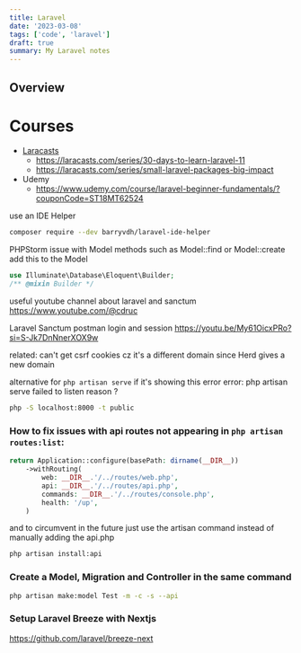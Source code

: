```yaml
---
title: Laravel
date: '2023-03-08'
tags: ['code', 'laravel']
draft: true
summary: My Laravel notes
---
```


## Overview

<TOCInline toc={props.toc} exclude="Overview" toHeading={3} />

# Courses

- [Laracasts](https://laracasts.com)
  - https://laracasts.com/series/30-days-to-learn-laravel-11
  - https://laracasts.com/series/small-laravel-packages-big-impact
- Udemy
  - https://www.udemy.com/course/laravel-beginner-fundamentals/?couponCode=ST18MT62524

use an IDE Helper

```BASH
composer require --dev barryvdh/laravel-ide-helper
```

PHPStorm issue with Model methods such as Model::find or Model::create
add this to the Model

```php
use Illuminate\Database\Eloquent\Builder;
/** @mixin Builder */
```

useful youtube channel about laravel and sanctum https://www.youtube.com/@cdruc

Laravel Sanctum postman login and session https://youtu.be/My61OicxPRo?si=S-Jk7DnNnerXOX9w

related: can't get csrf cookies cz it's a different domain since Herd gives a new domain

alternative for `php artisan serve` if it's showing this error error: php artisan serve failed to listen reason ?

```BASH
php -S localhost:8000 -t public
```

### How to fix issues with api routes not appearing in `php artisan routes:list`:

```PHP
return Application::configure(basePath: dirname(__DIR__))
    ->withRouting(
        web: __DIR__.'/../routes/web.php',
        api: __DIR__.'/../routes/api.php',
        commands: __DIR__.'/../routes/console.php',
        health: '/up',
    )
```

and to circumvent in the future just use the artisan command instead of manually adding the api.php

```BASH
php artisan install:api
```

### Create a Model, Migration and Controller in the same command

```BASH
php artisan make:model Test -m -c -s --api
```

### Setup Laravel Breeze with Nextjs

https://github.com/laravel/breeze-next
